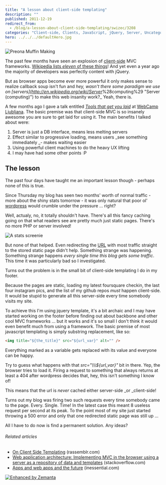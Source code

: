 ```yaml
---
title: "A lesson about client-side templating"
description: ""
published: 2011-12-19
redirect_from:
  - /blog/a-lesson-about-client-side-templating/swizec/3208
categories: "Client-side, Clients, JavaScript, jQuery, Server, Uncategorized, Web page"
hero: ../../../defaultHero.jpg
---
```


![Preona Muffin Making](https://swizec.com/wp-content/uploads/2011/12/4371042134_c7431995c4_m6.jpg "Preona Muffin Making")

The past few months have seen an explosion of [client-side](http://en.wikipedia.org/wiki/Client-side "Client-side") MVC frameworks. [Wikipedia lists _eleven_ of these things](http://en.wikipedia.org/wiki/Model%E2%80%93view%E2%80%93controller#JavaScript)! And yet even a year ago the majority of developers was perfectly content with jQuery.

But as browser apps become ever more powerful it only makes sense to realize callback soup isn't fun and _hey, wasn't there some paradigm we use on [servers]\(<http://en.wikipedia.org/wiki/Server>_%28computing%29 "Server (computing)") to make this web insanity work?\_ Yeah, there is.

A few months ago I gave a talk entitled _[Tools that get you laid](https://swizec.com/blog/webcamplj-was-bitchin/ "#WebcampLj was bitchin’")_ at [WebCamp Ljubljana](http://webcamp.si/). The basic premise was that client-side MVC is so insanely awesome you are sure to get laid for using it. The main benefits I talked about were:

1.  Server is just a DB interface, means less melting servers
2.  Effect similar to progressive loading, means users _see something immediately _- makes waiting easier
3.  Using powerful client machines to do the heavy UX lifting
4.  I may have had some other points :P

## The lesson

The past four days have taught me an important lesson though - perhaps none of this is true.

Since Thursday my blog has seen two months' worth of normal traffic - more about the shiny stats tomorrow - it was only natural that poor ol' [wordpress](http://wordpress.org "WordPress") would crumble under the pressure ... right?

Well, actualy, no, it totally shouldn't have. There's all this fancy caching going on that what readers see are pretty much just static pages. There's no more PHP or server involved!

![A stats screenie](https://swizec.com/wp-content/uploads/2011/12/Screen-Shot-2011-12-16-at-1.53.20-PM-300x175.png "A stats screenie")

But none of that helped. Even redirecting the [URL](http://en.wikipedia.org/wiki/Uniform_Resource_Locator "Uniform Resource Locator") with most traffic straight to the stored static page didn't help. Something strange was happening. Something strange happens _every single time this blog gets some traffic_. This time it was particularly bad so I investigated.

Turns out the problem is in the small bit of client-side templating I do in my footer.

Because the pages are static, loading my latest foursquare checkin, the last four instagram pics, and the list of my github repos _must_ happen client-side. It would be stupid to generate all this server-side every time somebody visits my site.

To achieve this I'm using jquery template, it's a bit archaic and I may have started working on the footer before finding out about backbone and other cool MVC frameworks ... but it works and it's so small I don't think it would even benefit much from using a framework. The basic premise of most javascript templating is simply substring replacement, like so:

```html
<img title="${the_title}" src="${url_var}" alt="" />
```

Everything marked as a variable gets replaced with its value and everyone can be happy.

Try to guess what happens with that _src="\\\\\\${url_var}"_ bit in there. Yep, the browser tries to load it. Firing a request to something that always returns at least a 404 after wordpress decides that, hey, this isn't something I know of!

This means that the url is _never_ cached either server-side \_or \_client-side!

Turns out my blog was firing two such requests every time somebody came to the page. Every. Single. Time! In the latest case this meant 8 useless request per second at its peak. To the point most of my site just started throwing a 500 error and only that one redirected static page was still up ...

All I have to do now is find a permanent solution. Any ideas?

###### Related articles

- [On Client Side Templating](http://blog.rassemblr.com/2011/04/on-client-side-templating/) (rassemblr.com)
- [Web application architecture: Implementing MVC in the browser using a server as a repository of data and templates](http://stackoverflow.com/questions/5371763/web-application-architecture-implementing-mvc-in-the-browser-using-a-server-as-a) (stackoverflow.com)
- [Apps and web apps and the future](http://inessential.com/2011/12/13/apps_and_web_apps_and_the_future) (inessential.com)

[![Enhanced by Zemanta](https://img.zemanta.com/zemified_e.png?x-id=340db1bf-0c20-4550-b5c3-93a188eb8979)](http://www.zemanta.com/ "Enhanced by Zemanta")
